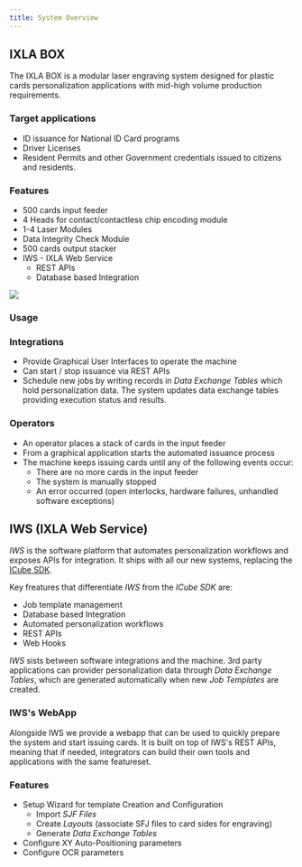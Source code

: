 ```yaml
---
title: System Overview
---
```


[icbue-sdk]:https://www.ixla.it/application-software/

## IXLA BOX 

The IXLA BOX is a modular laser engraving system designed for plastic cards personalization applications with mid-high volume production requirements.

### Target applications 
- ID issuance for National ID Card programs
- Driver Licenses
- Resident Permits and other Government credentials issued to citizens and residents.

### Features
* 500 cards input feeder 
* 4 Heads for contact/contactless chip encoding module
* 1-4 Laser Modules 
* Data Integrity Check Module
* 500 cards output stacker
* IWS - IXLA Web Service
    - REST APIs 
    - Database based Integration



<div className={"svg-content-container"}>
    <div className={"flex-item"} style={{maxWidth:"80%"}}>
        <img src={imgBoxModules} />
    </div>
</div>

### Usage


<div className={"svg-content-container"}>
   <SystemSetup />
</div>

### Integrations

- Provide Graphical User Interfaces to operate the machine 
- Can start / stop issuance via REST APIs
- Schedule new jobs by writing records in *Data Exchange Tables* which hold personalization data. The system updates data exchange tables providing execution status and results. 

### Operators
- An operator places a stack of cards in the input feeder 
- From a graphical application starts the automated issuance process
- The machine keeps issuing cards until any of the following events occur:
    - There are no more cards in the input feeder 
    - The system is manually stopped
    - An error occurred (open interlocks, hardware failures, unhandled software exceptions)




## IWS (IXLA Web Service)

*IWS* is the software platform that automates personalization workflows and exposes APIs for integration. 
It ships with all our new systems, replacing the [ICube SDK][icbue-sdk].

Key freatures that differentiate *IWS* from the *ICube SDK* are: 

* Job template management
* Database based Integration
* Automated personalization workflows
* REST APIs
* Web Hooks


<div className={"svg-content-container"}>
    <OverView />
</div>

*IWS* sists between software integrations and the machine. 3rd party applications can provider personalization data through *Data Exchange Tables*, which are generated automatically when new *Job Templates* are created.

### IWS's WebApp

Alongside IWS we provide a webapp that can be used to quickly prepare the system and start issuing cards. It is built on top of IWS's REST APIs, meaning that if needed, integrators can build their own tools and applications with the same featureset.

### Features
* Setup Wizard for template Creation and Configuration
    * Import *SJF Files*
    * Create *Layouts* (associate SFJ files to card sides for engraving)
    * Generate *Data Exchange Tables* 
* Configure XY Auto-Positioning parameters
* Configure OCR parameters


